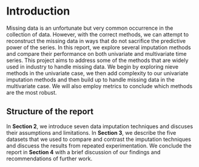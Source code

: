 # Introduction

Missing data is an unfortunate but very common occurrence in the collection of data. However, with the correct methods, we can attempt to reconstruct the missing data in ways that do not sacrifice the predictive power of the series. In this report, we explore several imputation methods and compare their performance on both univariate and multivariate time series. This project aims to address some of the methods that are widely used in industry to handle missing data. We begin by exploring nieve methods in the univariate case, we then add complexity to our univariate imputation methods and then build up to handle missing data in the multivariate case. We will also employ metrics to conclude which methods are the most robust.  



## Structure of the report
In **Section 2**, we introduce seven data imputation techniques and discuses their assumptions and limitations. In **Section 3**, we describe the five datasets that we used to compare and contrast the imputation techniques and discuess the results from repeated experimentation. We conclude the report in **Section 4** with a brief discussion of our findings and recommendations of further work.
